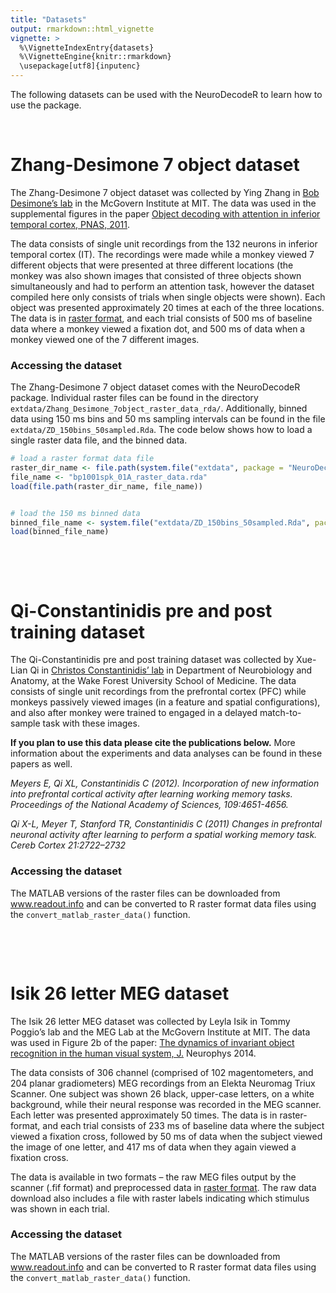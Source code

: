 ```yaml
---
title: "Datasets"
output: rmarkdown::html_vignette
vignette: >
  %\VignetteIndexEntry{datasets}
  %\VignetteEngine{knitr::rmarkdown}
  \usepackage[utf8]{inputenc}
---
```





The following datasets can be used with the NeuroDecodeR to learn how to use the package.



<br>




# Zhang-Desimone 7 object dataset


The Zhang-Desimone 7 object dataset was collected by Ying Zhang in [Bob
Desimone’s lab](http://mcgovern.mit.edu/principal-investigators/robert-desimone)
in the McGovern Institute at MIT. The data was used in the supplemental figures
in the paper [Object decoding with attention in inferior temporal cortex, PNAS,
2011](http://www.pnas.org/content/108/21/8850).

The data consists of single unit recordings from the 132 neurons in inferior
temporal cortex (IT). The recordings were made while a monkey viewed 7 different
objects that were presented at three different locations (the monkey was also
shown images that consisted of three objects shown simultaneously and had to
perform an attention task, however the dataset compiled here only consists of
trials when single objects were shown). Each object was presented approximately
20 times at each of the three locations. The data is in
[raster format](data_formats.html), and each trial consists of 500 ms of
baseline data where a monkey viewed a fixation dot, and 500 ms of data when a
monkey viewed one of the 7 different images.


### Accessing the dataset

The Zhang-Desimone 7 object dataset comes with the NeuroDecodeR package.
Individual raster files can be found in the directory
`extdata/Zhang_Desimone_7object_raster_data_rda/`. Additionally, binned data
using 150 ms bins and 50 ms sampling intervals can be found in the file
`extdata/ZD_150bins_50sampled.Rda`. The code below shows how to load a single
raster data file, and the binned data.


```r


# load a raster format data file
raster_dir_name <- file.path(system.file("extdata", package = "NeuroDecodeR"), "Zhang_Desimone_7object_raster_data_rda")
file_name <- "bp1001spk_01A_raster_data.rda"
load(file.path(raster_dir_name, file_name))


# load the 150 ms binned data
binned_file_name <- system.file("extdata/ZD_150bins_50sampled.Rda", package="NeuroDecodeR")
load(binned_file_name)

```


<br>

<br>




# Qi-Constantinidis pre and post training dataset


The Qi-Constantinidis pre and post training dataset was collected by Xue-Lian Qi
in [Christos Constantinidis’
lab](http://neuroscience.graduate.wfu.edu/people/christos-constantinidis/) in
Department of Neurobiology and Anatomy, at the Wake Forest University School of
Medicine. The data consists of single unit recordings from the prefrontal cortex
(PFC) while monkeys passively viewed images (in a feature and spatial
configurations), and also after monkey were trained to engaged in a delayed
match-to-sample task with these images.

**If you plan to use this data please cite the publications below.**  More
information about the experiments and data analyses can be found in these papers
as well.

*Meyers E, Qi XL, Constantinidis C (2012). Incorporation of new information into prefrontal cortical activity after learning working memory tasks. Proceedings of the National Academy of Sciences, 109:4651-4656.*

*Qi X-L, Meyer T, Stanford TR, Constantinidis C (2011) Changes in prefrontal neuronal activity after learning to perform a spatial working memory task. Cereb Cortex 21:2722–2732*



### Accessing the dataset

The MATLAB versions of the raster files can be downloaded from
[www.readout.info](http://www.readout.info) and can be converted to R raster
format data files using the `convert_matlab_raster_data()` function.


<br>

<br>




#  Isik 26 letter MEG dataset


The Isik 26 letter MEG dataset was collected by Leyla Isik in Tommy Poggio’s lab
and the MEG Lab at the McGovern Institute at MIT. The data was used in Figure 2b
of the paper: [The dynamics of invariant object recognition in the human visual
system, J.](https://www.physiology.org/doi/full/10.1152/jn.00394.2013) Neurophys
2014.

The data consists of 306 channel (comprised of 102 magentometers, and 204 planar
gradiometers) MEG recordings from an Elekta Neuromag Triux Scanner. One subject
was shown 26 black, upper-case letters, on a white background, while their
neural response was recorded in the MEG scanner. Each letter was presented
approximately 50 times. The data is in raster-format, and each trial consists of
233 ms of baseline data where the subject viewed a fixation cross, followed by
50 ms of data when the subject viewed the image of one letter, and 417 ms of
data when they again viewed a fixation cross.

The data is available in two formats – the raw MEG files output by the scanner
(.fif format) and preprocessed data in [raster format](raster_format.html). The
raw data download also includes a file with raster labels indicating which
stimulus was shown in each trial.


### Accessing the dataset

The MATLAB versions of the raster files can be downloaded from
[www.readout.info](http://www.readout.info) and can be converted to R raster
format data files using the `convert_matlab_raster_data()` function.



<br>
